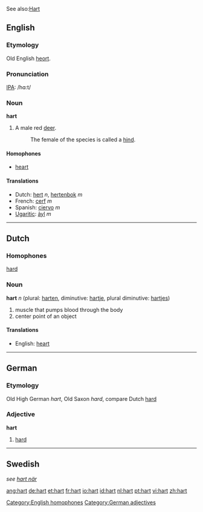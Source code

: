 See also:[[Hart]]

==English==
===Etymology===
Old English [[heort]].

===Pronunciation===
[[IPA]]: /hɑ:t/

===Noun===
'''hart'''

# A male red [[deer]].
#: The female of the species is called a [[hind]].

====Homophones====
*[[heart]]
[[Category:English homophones]]

====Translations====
*Dutch: [[hert]] ''n'', [[hertenbok]] ''m''
*French: [[cerf]] ''m''
*Spanish: [[ciervo]] ''m''
*[[Ugaritic]]: [[ảyl]] ''m''

----
==Dutch==
===Homophones===
[[hard]]
===Noun===

'''hart''' ''n'' (plural: [[harten]], diminutive: [[hartje]], plural diminutive: [[hartjes]])

#muscle that pumps blood through the body
#center point of an object

====Translations====
*English: [[heart]]

----

==German==
===Etymology===
Old High German ''hart'', Old Saxon ''hard'', compare Dutch [[hard]]
===Adjective===
'''hart'''

# [[hard]]

[[Category:German adjectives]]

----
==Swedish==
''see [[hart när]]''

[[ang:hart]]
[[de:hart]]
[[et:hart]]
[[fr:hart]]
[[io:hart]]
[[id:hart]]
[[nl:hart]]
[[pt:hart]]
[[vi:hart]]
[[zh:hart]]